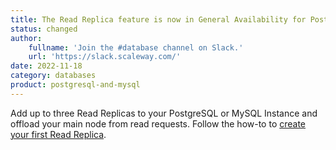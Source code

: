 ```yaml
---
title: The Read Replica feature is now in General Availability for PostgreSQL and MySQL!
status: changed
author:
    fullname: 'Join the #database channel on Slack.'
    url: 'https://slack.scaleway.com/'
date: 2022-11-18
category: databases
product: postgresql-and-mysql
---
```


Add up to three Read Replicas to your PostgreSQL or MySQL Instance and offload your main node from read requests. Follow the how-to to [create your first Read Replica](/managed-databases-for-postgresql-and-mysql/how-to/create-read-replica/).
